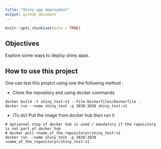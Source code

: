 ```yaml
---
title: "Shiny app deployment"
output: github_document
---
```


```r
knitr::opts_chunk$set(echo = TRUE)
```

## Objectives

Explore some ways to deploy shiny apps.

## How to use this project

One can test this project using one the following method :

* Clone the repository and using docker commands

```{}
docker build -t shiny_test:v1 --file Dockerfiles/Dockerfile .
docker run --name shiny_test -p 3838:3838 shiny_test:v1
```

* (To do) Pull the image from docker hub then run it

```{}
# optionnal step if docker hub is used / mandatory if the repository is not part of docker hub
# docker pull <name_of_the_repository>/shiny_test:v1
docker run --name shiny_test -p 3838:3838 <name_of_the_repository>/shiny_test:v1
```
